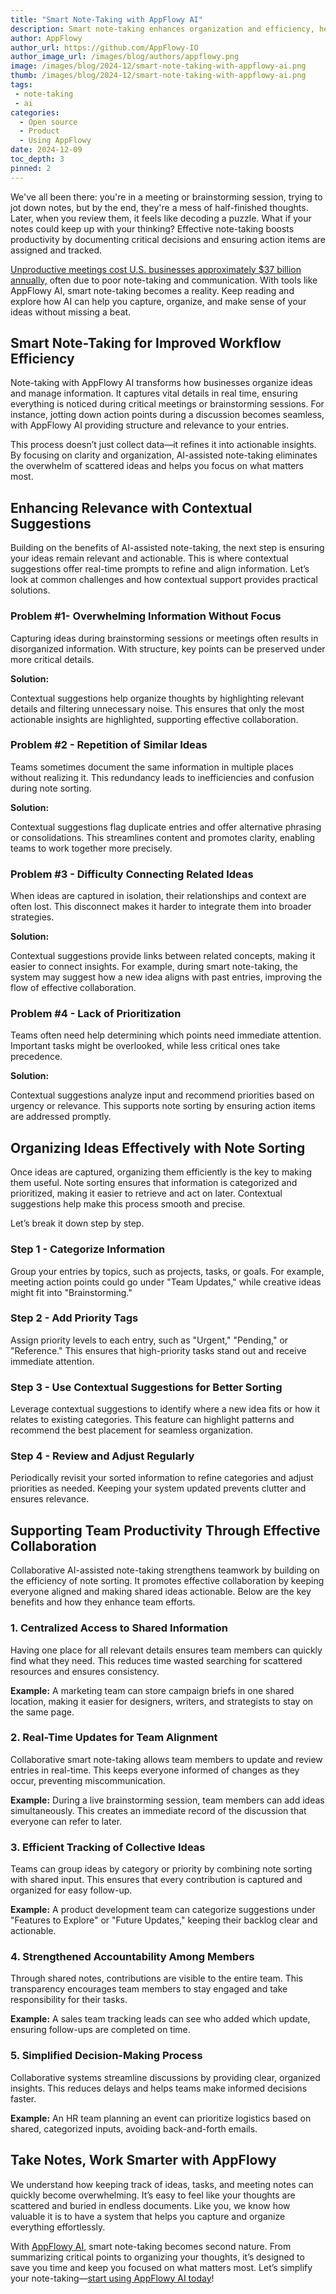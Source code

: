 ```yaml
---
title: "Smart Note-Taking with AppFlowy AI"
description: Smart note-taking enhances organization and efficiency, helping users capture relevant information and access notes quickly for improved productivity.
author: AppFlowy
author_url: https://github.com/AppFlowy-IO
author_image_url: /images/blog/authors/appflowy.png
image: /images/blog/2024-12/smart-note-taking-with-appflowy-ai.png
thumb: /images/blog/2024-12/smart-note-taking-with-appflowy-ai.png
tags:
 - note-taking
 - ai
categories:
  - Open source
  - Product
  - Using AppFlowy
date: 2024-12-09
toc_depth: 3
pinned: 2
---
```

We've all been there: you're in a meeting or brainstorming session, trying to jot down notes, but by the end, they're a mess of half-finished thoughts. Later, when you review them, it feels like decoding a puzzle. What if your notes could keep up with your thinking? Effective note-taking boosts productivity by documenting critical decisions and ensuring action items are assigned and tracked.

[Unproductive meetings cost U.S. businesses approximately $37 billion annually,](https://www.flowtrace.co/collaboration-blog/50-meeting-statistics) often due to poor note-taking and communication. With tools like AppFlowy AI, smart note-taking becomes a reality. Keep reading and explore how AI can help you capture, organize, and make sense of your ideas without missing a beat.

## Smart Note-Taking for Improved Workflow Efficiency

Note-taking with AppFlowy AI transforms how businesses organize ideas and manage information. It captures vital details in real time, ensuring everything is noticed during critical meetings or brainstorming sessions. For instance, jotting down action points during a discussion becomes seamless, with AppFlowy AI providing structure and relevance to your entries.

This process doesn’t just collect data—it refines it into actionable insights. By focusing on clarity and organization, AI-assisted note-taking eliminates the overwhelm of scattered ideas and helps you focus on what matters most.

## Enhancing Relevance with Contextual Suggestions

Building on the benefits of AI-assisted note-taking, the next step is ensuring your ideas remain relevant and actionable. This is where contextual suggestions offer real-time prompts to refine and align information. Let’s look at common challenges and how contextual support provides practical solutions.

### Problem \#1- Overwhelming Information Without Focus

Capturing ideas during brainstorming sessions or meetings often results in disorganized information. With structure, key points can be preserved under more critical details.

**Solution:**

Contextual suggestions help organize thoughts by highlighting relevant details and filtering unnecessary noise. This ensures that only the most actionable insights are highlighted, supporting effective collaboration.

### Problem \#2 \- Repetition of Similar Ideas

Teams sometimes document the same information in multiple places without realizing it. This redundancy leads to inefficiencies and confusion during note sorting.

**Solution:**

Contextual suggestions flag duplicate entries and offer alternative phrasing or consolidations. This streamlines content and promotes clarity, enabling teams to work together more precisely.

### Problem \#3 \- Difficulty Connecting Related Ideas

When ideas are captured in isolation, their relationships and context are often lost. This disconnect makes it harder to integrate them into broader strategies.

**Solution:**

Contextual suggestions provide links between related concepts, making it easier to connect insights. For example, during smart note-taking, the system may suggest how a new idea aligns with past entries, improving the flow of effective collaboration.

### Problem \#4 \- Lack of Prioritization

Teams often need help determining which points need immediate attention. Important tasks might be overlooked, while less critical ones take precedence.

**Solution:**

Contextual suggestions analyze input and recommend priorities based on urgency or relevance. This supports note sorting by ensuring action items are addressed promptly.

## Organizing Ideas Effectively with Note Sorting

Once ideas are captured, organizing them efficiently is the key to making them useful. Note sorting ensures that information is categorized and prioritized, making it easier to retrieve and act on later. Contextual suggestions help make this process smooth and precise.

Let’s break it down step by step.

### Step 1 \- Categorize Information

Group your entries by topics, such as projects, tasks, or goals. For example, meeting action points could go under "Team Updates," while creative ideas might fit into "Brainstorming."

### Step 2 \- Add Priority Tags

Assign priority levels to each entry, such as "Urgent," "Pending," or "Reference." This ensures that high-priority tasks stand out and receive immediate attention.

### Step 3 \- Use Contextual Suggestions for Better Sorting

Leverage contextual suggestions to identify where a new idea fits or how it relates to existing categories. This feature can highlight patterns and recommend the best placement for seamless organization.

### Step 4 \- Review and Adjust Regularly

Periodically revisit your sorted information to refine categories and adjust priorities as needed. Keeping your system updated prevents clutter and ensures relevance.

## Supporting Team Productivity Through Effective Collaboration

Collaborative AI-assisted note-taking strengthens teamwork by building on the efficiency of note sorting. It promotes effective collaboration by keeping everyone aligned and making shared ideas actionable. Below are the key benefits and how they enhance team efforts.

### 1\. Centralized Access to Shared Information

Having one place for all relevant details ensures team members can quickly find what they need. This reduces time wasted searching for scattered resources and ensures consistency.

**Example:** A marketing team can store campaign briefs in one shared location, making it easier for designers, writers, and strategists to stay on the same page.

### 2\. Real-Time Updates for Team Alignment

Collaborative smart note-taking allows team members to update and review entries in real-time. This keeps everyone informed of changes as they occur, preventing miscommunication.

**Example:** During a live brainstorming session, team members can add ideas simultaneously. This creates an immediate record of the discussion that everyone can refer to later.

### 3\. Efficient Tracking of Collective Ideas

Teams can group ideas by category or priority by combining note sorting with shared input. This ensures that every contribution is captured and organized for easy follow-up.

**Example:** A product development team can categorize suggestions under "Features to Explore" or "Future Updates," keeping their backlog clear and actionable.

### 4\. Strengthened Accountability Among Members

Through shared notes, contributions are visible to the entire team. This transparency encourages team members to stay engaged and take responsibility for their tasks.

**Example:** A sales team tracking leads can see who added which update, ensuring follow-ups are completed on time.

### 5\. Simplified Decision-Making Process

Collaborative systems streamline discussions by providing clear, organized insights. This reduces delays and helps teams make informed decisions faster.

**Example:** An HR team planning an event can prioritize logistics based on shared, categorized inputs, avoiding back-and-forth emails.

## Take Notes, Work Smarter with AppFlowy

We understand how keeping track of ideas, tasks, and meeting notes can quickly become overwhelming. It’s easy to feel like your thoughts are scattered and buried in endless documents. Like you, we know how valuable it is to have a system that helps you capture and organize everything effortlessly.

With [AppFlowy AI](https://appflowy.io/), smart note-taking becomes second nature. From summarizing critical points to organizing your thoughts, it’s designed to save you time and keep you focused on what matters most. Let’s simplify your note-taking—[start using AppFlowy AI today](https://appflowy.io/download)\!


